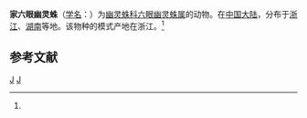 {{Speciesbox
| taxon = Spermophora domestica
| binomial_authority = (Yin et Wang, 1981)<ref name='id12850'>{{cite web| url =http://www.bioinfo.cn/db05/BjdwSpecies.php?action=view&id=12850| title =家六眼幽灵蛛| work =《中国动物物种编目数据库》| publisher =中国科学院微生物研究所| author =中国科学院动物研究所| accessdate =2009-04-28| deadurl =yes| archiveurl =https://web.archive.org/web/20160305052909/http://www.bioinfo.cn/db05/BjdwSpecies.php?action=view&id=12850| archivedate =2016-03-05}}</ref>
}}

'''家六眼幽灵蛛'''（[[学名|学名]]：{{lang|la|''Spermophora domestica''}}）为[[幽灵蛛科|幽灵蛛科]][[六眼幽灵蛛属|六眼幽灵蛛属]]的动物。在[[中国大陆|中国大陆]]，分布于[[浙江|浙江]]、[[湖南|湖南]]等地。该物种的模式产地在浙江。<ref name='id12850'/>

== 参考文献 ==
{{reflist}}
{{taxonbar}}
[[Category:_1981年描述的动物|J]]
[[Category:六眼幽灵蛛属|J]]